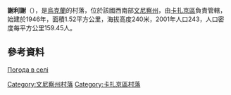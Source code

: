 {{coord|49|50|2|N|28|55|5|E|scale:30000|display=title}}

'''謝利謝'''（{{lang-uk|Селище}}），是[[烏克蘭|烏克蘭]]的村落，位於該國西南部[[文尼察州|文尼察州]]，由[[卡扎京區|卡扎京區]]負責管轄，始建於1946年，面積1.52平方公里，海拔高度240米，2001年人口243，人口密度每平方公里159.45人。

==參考資料==
[http://weather.in.ua/ua/vinnickaja/23534 Погода в селі ]{{Wayback|url=http://weather.in.ua/ua/vinnickaja/23534 |date=20181011214522 }}

[[Category:文尼察州村落|Category:文尼察州村落]]
[[Category:卡扎京區村落|Category:卡扎京區村落]]


{{Vinnytsia-geo-stub}}